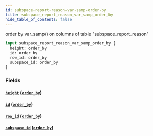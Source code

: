 ```yaml
---
id: subspace-report-reason-var-samp-order-by
title: subspace_report_reason_var_samp_order_by
hide_table_of_contents: false
---
```


order by var_samp() on columns of table "subspace_report_reason"

```graphql
input subspace_report_reason_var_samp_order_by {
  height: order_by
  id: order_by
  row_id: order_by
  subspace_id: order_by
}
```

### Fields

#### [`height`](#) ([`order_by`](../enums/order-by))

#### [`id`](#) ([`order_by`](../enums/order-by))

#### [`row_id`](#) ([`order_by`](../enums/order-by))

#### [`subspace_id`](#) ([`order_by`](../enums/order-by))
